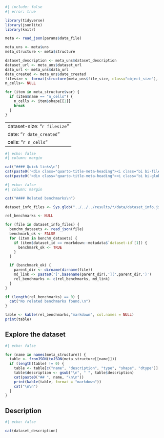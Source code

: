 ```r
#| include: false
#| error: true

library(tidyverse)
library(jsonlite)
library(knitr)

meta <- read_json(params$data_file)

meta_uns <- meta$uns
meta_structure <- meta$structure

dataset_description <- meta_uns$dataset_description
dataset_url <- meta_uns$dataset_url
data_url <- meta_uns$data_url
date_created <- meta_uns$date_created
filesize <- format(structure(meta_uns$file_size, class="object_size"), units="auto", standard="IEC", digits=2)
n_cells<- NULL

for (item in meta_structure$var) {
  if (item$name == "n_cells") {
    n_cells <- item$shape[[1]]
    break
  }
}
```

---
dataset-size: "`r filesize`"
date: "`r date_created`"
cells: "`r n_cells`"
---



```r
#| echo: false
#| column: margin

cat("#### Quick links\n")
cat(paste0('<div class="quarto-title-meta-heading"><i class="bi bi-file-earmark-text"></i> [Documentation](',dataset_url,')</div>\n'))
cat(paste0('<div class="quarto-title-meta-heading"><i class="bi bi-globe"></i> [Source](',data_url,')</div>\n'))

```

```r
#| echo: false
#| column: margin

cat("#### Related benchmarks\n")

dataset_info_files <- Sys.glob("../../../results/*/data/dataset_info.json")

rel_benchmarks <- NULL

for (file in dataset_info_files) {
  benchm_datasets <- read_json(file)
  benchmark_ok <- FALSE
  for (item in benchm_datasets) {
    if (item$dataset_id == rmarkdown::metadata$`dataset-id`[1]) {
      benchmark_ok <- TRUE
    }
  }

  if (benchmark_ok) {
    parent_dir <- dirname(dirname(file))
    md_link <- paste0('[',basename(parent_dir),'](',parent_dir,')')
    rel_benchmarks <- c(rel_benchmarks, md_link)
  }
}

if (length(rel_benchmarks) == 0) {
  cat("No related benchmarks found.\n")
}

table <- kable(rel_benchmarks,"markdown", col.names = NULL)
print(table)

```


## Explore the dataset

::: {.panel-tabset}


```r
#| echo: false

for (name in names(meta_structure)) {
  table <- fromJSON(toJSON(meta_structure[[name]]))
  if (length(table) != 0) {
    table <- table[c("name", "description", "type", "shape", "dtype")]  %>% filter(!grepl("^_",table$name)) 
    table$description <- gsub("\n", " ", table$description)
    cat(paste0("## ", name, "\n\n"))
    print(kable(table, format = "markdown"))
    cat("\n\n")
  }
}

```

:::

## Description

```r
#| echo: false

cat(dataset_description)

```

